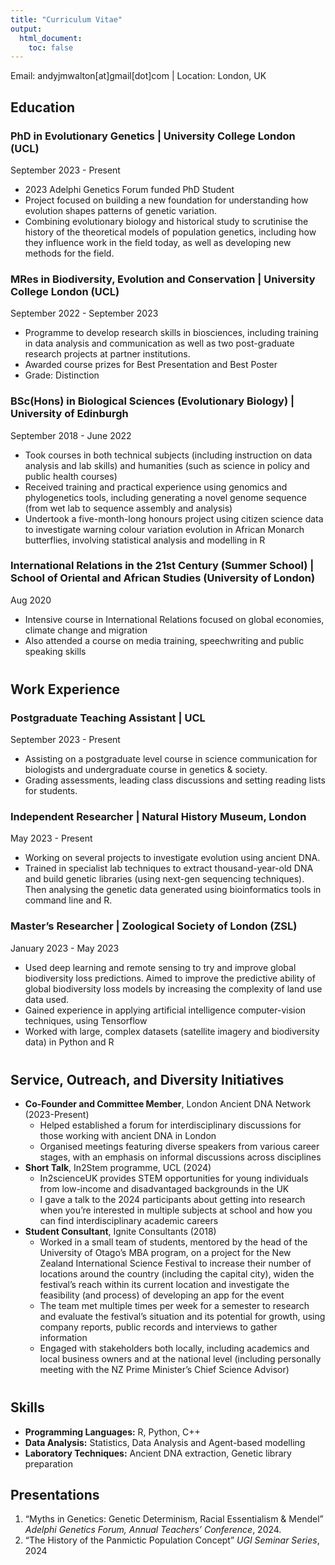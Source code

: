 ```yaml
---
title: "Curriculum Vitae"
output: 
  html_document:
    toc: false
---
```


<div class="cv-container">

<div class="contact-info">
Email: andyjmwalton[at]gmail[dot]com | Location: London, UK
</div>

## Education

### PhD in Evolutionary Genetics | University College London (UCL)
<div class="date-range">September 2023 - Present</div>

- 2023 Adelphi Genetics Forum funded PhD Student
- Project focused on building a new foundation for understanding how evolution shapes patterns of genetic variation. 
- Combining evolutionary biology and historical study to scrutinise the history of the theoretical models of population genetics, including how they influence work in the field today, as well as developing new methods for the field.

### MRes in Biodiversity, Evolution and Conservation | University College London (UCL)
<div class="date-range">September 2022 - September 2023</div>

- Programme to develop research skills in biosciences, including training in data analysis and communication as well as two post-graduate research projects at partner institutions.
- Awarded course prizes for Best Presentation and Best Poster
- Grade: Distinction

### BSc(Hons) in Biological Sciences (Evolutionary Biology) | University of Edinburgh
<div class="date-range">September 2018 - June 2022</div>

-	Took courses in both technical subjects (including instruction on data analysis and lab skills) and humanities (such as science in policy and public health courses)
-	Received training and practical experience using genomics and phylogenetics tools, including generating a novel genome sequence (from wet lab to sequence assembly and analysis)
-	Undertook a five-month-long honours project using citizen science data to investigate warning colour variation evolution in African Monarch butterflies, involving statistical analysis and modelling in R

### International Relations in the 21st Century (Summer School) | School of Oriental and African Studies (University of London)		
<div class="date-range">Aug 2020</div>
-	Intensive course in International Relations focused on global economies, climate change and migration
-	Also attended a course on media training, speechwriting and public speaking skills 

<div style="margin-top: 40px;"></div>

## Work Experience

### Postgraduate Teaching Assistant | UCL
<div class="date-range">September 2023 - Present</div>

- Assisting on a postgraduate level course in science communication for biologists and undergraduate course in genetics & society.
- Grading assessments, leading class discussions and setting reading lists for students.

### Independent Researcher | Natural History Museum, London
<div class="date-range">May 2023 - Present</div>

- Working on several projects to investigate evolution using ancient DNA. 
- Trained in specialist lab techniques to extract thousand-year-old DNA and build genetic libraries (using next-gen sequencing techniques). Then analysing the genetic data generated using bioinformatics tools in command line and R.

### Master's Researcher | Zoological Society of London (ZSL)
<div class="date-range">January 2023 - May 2023</div>

- Used deep learning and remote sensing to try and improve global biodiversity loss predictions. Aimed to improve the predictive ability of global biodiversity loss models by increasing the complexity of land use data used. 
- Gained experience in applying artificial intelligence computer-vision techniques, using Tensorflow
- Worked with large, complex datasets (satellite imagery and biodiversity data) in Python and R

<div style="margin-top: 40px;"></div>

## Service, Outreach, and Diversity Initiatives

- **Co-Founder and Committee Member**, London Ancient DNA Network (2023-Present)
  - Helped established a forum for interdisciplinary discussions for those working with ancient DNA in London
  - Organised meetings featuring diverse speakers from various career stages, with an emphasis on informal discussions across disciplines

- **Short Talk**, In2Stem programme, UCL (2024)
  - In2scienceUK provides STEM opportunities for young individuals from low-income and disadvantaged backgrounds in the UK
  - I gave a talk to the 2024 participants about getting into research when you're interested in multiple subjects at school and how you can find interdisciplinary academic careers
  
- **Student Consultant**, Ignite Consultants (2018)
  - Worked in a small team of students, mentored by the head of the University of Otago’s MBA program, on a project for the New Zealand International Science Festival to increase their number of locations around the country (including the capital city), widen the festival’s reach within its current location and investigate the feasibility (and process) of developing an app for the event
  - The team met multiple times per week for a semester to research and evaluate the festival’s situation and its potential for growth, using company reports, public records and interviews to gather information
  - Engaged with stakeholders both locally, including academics and local business owners and at the national level (including personally meeting with the NZ Prime Minister’s Chief Science Advisor)

<div style="margin-top: 40px;"></div>

## Skills

- **Programming Languages:** R, Python, C++
- **Data Analysis:** Statistics, Data Analysis and Agent-based modelling
- **Laboratory Techniques:** Ancient DNA extraction, Genetic library preparation

## Presentations
1. "Myths in Genetics: Genetic Determinism, Racial Essentialism & Mendel" *Adelphi Genetics Forum, Annual Teachers' Conference*, 2024.
2. "The History of the Panmictic Population Concept" *UGI Seminar Series*, 2024

</div>

